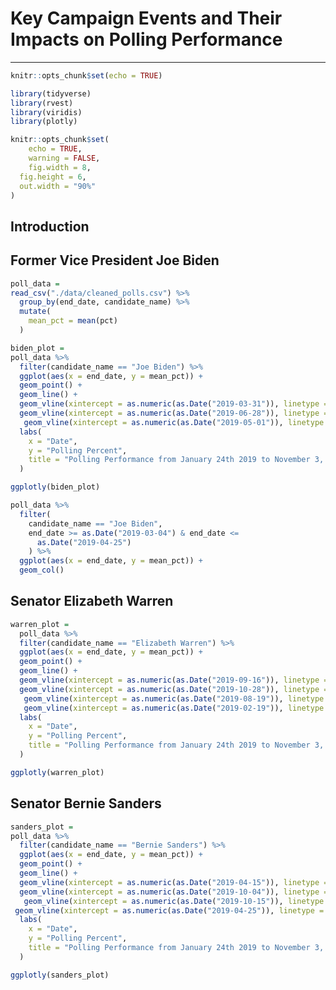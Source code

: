 # **Key Campaign Events and Their Impacts on Polling Performance**
***


```r
knitr::opts_chunk$set(echo = TRUE)

library(tidyverse)
library(rvest)
library(viridis)
library(plotly)

knitr::opts_chunk$set(
	echo = TRUE,
	warning = FALSE,
	fig.width = 8, 
  fig.height = 6,
  out.width = "90%"
)

```


## Introduction 

## Former Vice President Joe Biden

```r

poll_data = 
read_csv("./data/cleaned_polls.csv") %>% 
  group_by(end_date, candidate_name) %>% 
  mutate(
    mean_pct = mean(pct)
  )

biden_plot = 
poll_data %>% 
  filter(candidate_name == "Joe Biden") %>% 
  ggplot(aes(x = end_date, y = mean_pct)) +
  geom_point() + 
  geom_line() +
  geom_vline(xintercept = as.numeric(as.Date("2019-03-31")), linetype = 4) +
  geom_vline(xintercept = as.numeric(as.Date("2019-06-28")), linetype = 4) +
   geom_vline(xintercept = as.numeric(as.Date("2019-05-01")), linetype = 4) +
  labs(
    x = "Date",
    y = "Polling Percent",
    title = "Polling Performance from January 24th 2019 to November 3, 2019"
  )

ggplotly(biden_plot)
```


```r

poll_data %>% 
  filter(
    candidate_name == "Joe Biden",
    end_date >= as.Date("2019-03-04") & end_date <=
      as.Date("2019-04-25")
    ) %>% 
  ggplot(aes(x = end_date, y = mean_pct)) +
  geom_col()
```

## Senator Elizabeth Warren

```r
warren_plot = 
  poll_data %>% 
  filter(candidate_name == "Elizabeth Warren") %>% 
  ggplot(aes(x = end_date, y = mean_pct)) +
  geom_point() + 
  geom_line() +
  geom_vline(xintercept = as.numeric(as.Date("2019-09-16")), linetype = 4) +
  geom_vline(xintercept = as.numeric(as.Date("2019-10-28")), linetype = 4) +
   geom_vline(xintercept = as.numeric(as.Date("2019-08-19")), linetype = 4) +
   geom_vline(xintercept = as.numeric(as.Date("2019-02-19")), linetype = 4) +
  labs(
    x = "Date",
    y = "Polling Percent",
    title = "Polling Performance from January 24th 2019 to November 3, 2019"
  )

ggplotly(warren_plot)
```

## Senator Bernie Sanders

```r

sanders_plot = 
poll_data %>% 
  filter(candidate_name == "Bernie Sanders") %>% 
  ggplot(aes(x = end_date, y = mean_pct)) +
  geom_point() + 
  geom_line() +
  geom_vline(xintercept = as.numeric(as.Date("2019-04-15")), linetype = 4) +
  geom_vline(xintercept = as.numeric(as.Date("2019-10-04")), linetype = 4) +
   geom_vline(xintercept = as.numeric(as.Date("2019-10-15")), linetype = 4) +
 geom_vline(xintercept = as.numeric(as.Date("2019-04-25")), linetype = 4) +
  labs(
    x = "Date",
    y = "Polling Percent",
    title = "Polling Performance from January 24th 2019 to November 3, 2019"
  )

ggplotly(sanders_plot)
```

